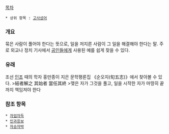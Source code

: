 [[목차]]
 * 상위 항목 : [[고사성어]]

'''{{{+1 結者解之 }}}'''

=== 개요 ===
묶은 사람이 풀어야 한다는 뜻으로, 일을 저지른 사람이 그 일을 해결해야 한다는 말. 주로 외교나 정치 기사에서 [[공인]]들에게 사용된 예를 쉽게 찾을 수 있다. 

=== 유래 ===
조선 [[인조]] 때의 학자 홍만종이 지은 문학평론집 《순오지(旬五志)》에서 찾아볼 수 있다.
>結者解之 其始者 當任其終
>맺은 자가 그것을 풀고, 일을 시작한 자가 마땅히 끝까지 책임져야 한다

=== 참조 항목 === 
 * [[자업자득]]
 * [[인과응보]]
 * [[자승자박]]

